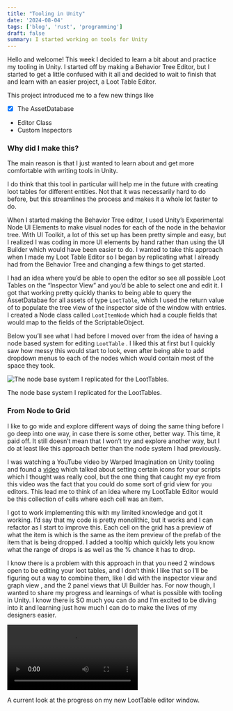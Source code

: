 ```yaml
---
title: "Tooling in Unity"
date: '2024-08-04'
tags: ['blog', 'rust', 'programming']
draft: false
summary: I started working on tools for Unity
---
```


Hello and welcome! This week I decided to learn a bit about and practice my tooling in Unity. I started off by making a Behavior Tree Editor, but I started to get a little confused with it all and decided to wait to finish that and learn with an easier project, a Loot Table Editor.

This project introduced me to a few new things like

- [X] The AssetDatabase
+ Editor Class
+ Custom Inspectors

### Why did I make this?

The main reason is that I just wanted to learn about and get more comfortable with writing tools in Unity.

I do think that this tool in particular will help me in the future with creating loot tables for different entities. Not that it was necessarily hard to do before, but this streamlines the process and makes it a whole lot faster to do.

When I started making the Behavior Tree editor, I used Unity’s Experimental Node UI Elements to make visual nodes for each of the node in the behavior tree. With UI Toolkit, a lot of this set up has been pretty simple and easy, but I realized I was coding in more UI elements by hand rather than using the UI Builder which would have been easier to do. I wanted to take this approach when I made my Loot Table Editor so I began by replicating what I already had from the Behavior Tree and changing a few things to get started.

I had an idea where you’d be able to open the editor so see all possible Loot Tables on the “Inspector View” and you’d be able to select one and edit it. I got that working pretty quickly thanks to being able to query the AssetDatabae for all assets of type `LootTable`, which I used the return value of to populate the tree view of the inspector side of the window with entries. I created a Node class called `LootItemNode` which had a couple fields that would map to the fields of the ScriptableObject.

Below you’ll see what I had before I moved over from the idea of having a node based system for editing `LootTable` . I liked this at first but I quickly saw how messy this would start to look, even after being able to add dropdown menus to each of the nodes which would contain most of the space they took.

![The node base system I replicated for the LootTables.](https://res.cloudinary.com/djdtmbpce/image/upload/c_crop,ar_1:1/v1722527758/editorpreview_szqd2e.png)

The node base system I replicated for the LootTables.

### From Node to Grid

I like to go wide and explore different ways of doing the same thing before I go deep into one way, in case there is some other, better way. This time, it paid off. It still doesn’t mean that I won’t try and explore another way, but I do at least like this approach better than the node system I had previously.

I was watching a YouTube video by Warped Imagination on Unity tooling and found a [video](https://www.youtube.com/watch?v=SY_SdcPW8vE) which talked about setting certain icons for your scripts which I thought was really cool, but the one thing that caught my eye from this video was the fact that you could do some sort of grid view for you editors. This lead me to think of an idea where my LootTable Editor would be this collection of cells where each cell was an item.

I got to work implementing this with my limited knowledge and got it working. I’d say that my code is pretty monolithic, but it works and I can refactor as I start to improve this. Each cell on the grid has a preview of what the item is which is the same as the item preview of the prefab of the item that is being dropped. I added a tooltip which quickly lets you know what the range of drops is as well as the % chance it has to drop.

I know there is a problem with this approach in that you need 2 windows open to be editing your loot tables, and I don’t think I like that so I’ll be figuring out a way to combine them, like I did with the inspector view and graph view , and the 2 panel views that UI Builder has. For now though, I wanted to share my progress and learnings of what is possible with tooling in Unity. I know there is SO much you can do and I’m excited to be diving into it and learning just how much I can do to make the lives of my designers easier.

![A current look at the progress on my new LootTable editor window.](https://res.cloudinary.com/djdtmbpce/video/upload/v1722809966/loottabletool_khtbzs.mp4)

A current look at the progress on my new LootTable editor window.
